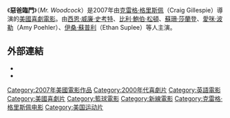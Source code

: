 {{noteTA
|T=zh-cn:伍德考克先生; zh-tw:惡爸臨門;
|G1=Show
|1=zh-cn:伍德考克先生; zh-tw:惡爸臨門;}}
{{Infobox Film
| name           = 惡爸臨門
| original_name = ''Mr. Woodcock''
| image          = Mr woodcock poster.jpg
| caption        = 
| director       = [[克雷格·格里斯佩|克雷格·格里斯佩]]（Craig Gillespie）
| producer       = [[鮑勃·庫珀|鮑勃·庫珀]]（Bob Cooper）<br>[[大衛·多布金|大衛·多布金]]
| writer         = [[邁克爾·卡南斯|邁克爾·卡南斯]]（Michael Carnes）<br>[[喬什·吉爾伯特|喬什·吉爾伯特]]（Josh Gilbert）
| starring       = [[西恩·威廉·史考特|西恩·威廉·史考特]]<br>[[比利·鮑伯·松頓|比利·鮑伯·松頓]]<br>[[蘇珊·莎蘭登|蘇珊·莎蘭登]]
| music          = [[佘多爾·夏比洛|佘多爾·夏比洛]]（Theodore Shapiro）
| cinematography = [[譚美·麗嘉|譚美·麗嘉]]（Tami Reiker）
| editing        = [[艾倫·鮑姆加登|艾倫·鮑姆加登]]（Alan Baumgarten）
| distributor    = [[新線影業|新線影業]]
| released       = {{USA}}2007年9月14日<br />{{TWN}}2007年11月2日
| runtime        = 87分鐘
| country        = {{USA}}
| language       = [[英語|英語]]
| budget         = $2千2百萬[[美元|美元]]
| gross          = $25,799,486[[美元|美元]]
| website        = http://www.woodcockmovie.com 
| amg_id         = 325008
| imdb_id        = 0419984
}}
《'''惡爸臨門'''》（''Mr. Woodcock''）是2007年由[[克雷格·格里斯佩|克雷格·格里斯佩]]（Craig Gillespie）導演的[[美國|美國]][[喜劇|喜劇]][[電影|電影]]。由[[西恩·威廉·史考特|西恩·威廉·史考特]]、[[比利·鮑伯·松頓|比利·鮑伯·松頓]]、[[蘇珊·莎蘭登|蘇珊·莎蘭登]]、[[愛咪·波勒|愛咪·波勒]]（Amy Poehler）、[[伊桑·蘇普利|伊桑·蘇普利]]（Ethan Suplee）等人主演。

==外部連結==
* {{official|http://www.woodcockmovie.com}}
* {{imdb title|0419984|惡爸臨門}}

{{Craig Gillespie}}

{{American film-stub}}
{{DEFAULTSORT:Mr. Woodcock}}
[[Category:2007年美國電影作品|Category:2007年美國電影作品]]
[[Category:2000年代喜劇片|Category:2000年代喜劇片]]
[[Category:英語電影|Category:英語電影]]
[[Category:美國喜劇片|Category:美國喜劇片]]
[[Category:籃球電影|Category:籃球電影]]
[[Category:新線電影|Category:新線電影]]
[[Category:克雷格·格里斯佩电影|Category:克雷格·格里斯佩电影]]
[[Category:美国运动片|Category:美国运动片]]